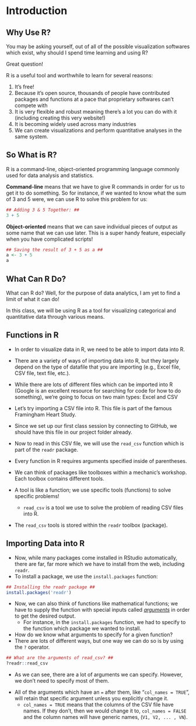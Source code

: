 # Introduction

## Why Use R?

You may be asking yourself, out of all of the possible visualization softwares which exist, why should I spend time learning and using R?

Great question!

R is a useful tool and worthwhile to learn for several reasons:

1.  It's free!
2.  Because it's open source, thousands of people have contributed packages and functions at a pace that proprietary softwares can't compete with
3.  It is very flexible and robust meaning there's a lot you can do with it (including creating this very website!)
4.  It is becoming widely used across many industries
5.  We can create visualizations and perform quantitative analyses in the same system.

## So What is R?

R is a command-line, object-oriented programming language commonly used for data analysis and statistics.

**Command-line** means that we have to give R commands in order for us to get it to do something. So for instance, if we wanted to know what the sum of 3 and 5 were, we can use R to solve this problem for us:

```r
## Adding 3 & 5 Together: ##
3 + 5
```

**Object-oriented** means that we can save individual pieces of output as some name that we can use later. This is a super handy feature, especially when you have complicated scripts!

```r
## Saving the result of 3 + 5 as a ##
a <- 3 + 5
a
```

## What Can R Do?

What can R do? Well, for the purpose of data analytics, I am yet to find a limit of what it can do!

In this class, we will be using R as a tool for visualizing categorical and quantitative data through various means.

## Functions in R

-   In order to visualize data in R, we need to be able to import data into R.

-   There are a variety of ways of importing data into R, but they largely depend on the type of datafile that you are importing (e.g., Excel file, CSV file, text file, etc.).

-   While there are lots of different files which can be imported into R (Google is an excellent resource for searching for code for how to do something), we're going to focus on two main types: Excel and CSV

-   Let's try importing a CSV file into R. This file is part of the famous Framingham Heart Study.

-   Since we set up our first class session by connecting to GitHub, we should have this file in our project folder already.

-   Now to read in this CSV file, we will use the `read_csv` function which is part of the `readr` package.

-   Every function in R requires arguments specified inside of parentheses.

-   We can think of packages like toolboxes within a mechanic's workshop. Each toolbox contains different tools.

-   A tool is like a function; we use specific tools (functions) to solve specific problems!

    -   `read_csv` is a tool we use to solve the problem of reading CSV files into R.

-   The `read_csv` tools is stored within the `readr` toolbox (package).

## Importing Data into R

-   Now, while many packages come installed in RStudio automatically, there are far, far more which we have to install from the web, including `readr`.
-   To install a package, we use the `install.packages` function:

```r
## Installing the readr package ##
install.packages('readr')
```

-   Now, we can also think of functions like mathematical functions; we have to supply the function with special inputs called [*arguments*]{.underline} in order to get the desired output.
    -   For instance, in the `install.packages` function, we had to specify to the function which package we wanted to install.
-   How do we know what arguments to specify for a given function?
-   There are lots of different ways, but one way we can do so is by using the `?` operator.

```r
## What are the arguments of read_csv? ##
?readr::read_csv
```

-   As we can see, there are a lot of arguments we can specify. However, we don't need to specify most of them.

```{=html}
<!-- -->
```
-   All of the arguments which have an `=` after them, like "`col_names = TRUE`", will retain that specific argument unless you explicitly change it.
    -   `col_names = TRUE` means that the columns of the CSV file have names. If they don't, then we would change it to, `col_names = FALSE` and the column names will have generic names, (`V1, V2, ... , VN`).
